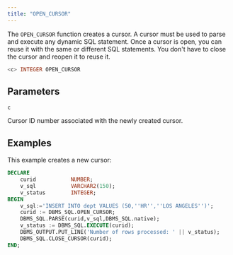 ```yaml
---
title: "OPEN_CURSOR"
---
```


The `OPEN_CURSOR` function creates a cursor. A cursor must be used to parse and execute any dynamic SQL statement. Once a cursor is open, you can reuse it with the same or different SQL statements. You don't have to close the cursor and reopen it to reuse it.

```sql
<c> INTEGER OPEN_CURSOR
```

## Parameters

`c`

 Cursor ID number associated with the newly created cursor.

## Examples

This example creates a new cursor:

```sql
DECLARE
    curid           NUMBER;
    v_sql           VARCHAR2(150);
    v_status        INTEGER;
BEGIN
    v_sql:='INSERT INTO dept VALUES (50,''HR'',''LOS ANGELES'')';
    curid := DBMS_SQL.OPEN_CURSOR;
    DBMS_SQL.PARSE(curid,v_sql,DBMS_SQL.native);
    v_status := DBMS_SQL.EXECUTE(curid);
    DBMS_OUTPUT.PUT_LINE('Number of rows processed: ' || v_status);
    DBMS_SQL.CLOSE_CURSOR(curid);
END;
```
